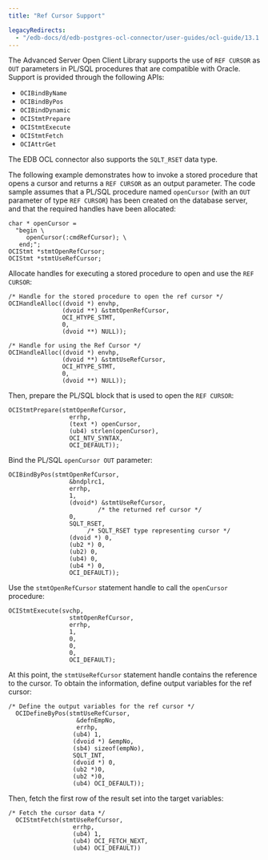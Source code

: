 ```yaml
---
title: "Ref Cursor Support"

legacyRedirects:
  - "/edb-docs/d/edb-postgres-ocl-connector/user-guides/ocl-guide/13.1.4.2/ref_cursor_support.html"
---
```


<div id="ref_cursor_support" class="registered_link"></div>

The Advanced Server Open Client Library supports the use of `REF CURSOR` as `OUT` parameters in PL/SQL procedures that are compatible with Oracle. Support is provided through the following APIs:

-   `OCIBindByName`
-   `OCIBindByPos`
-   `OCIBindDynamic`
-   `OCIStmtPrepare`
-   `OCIStmtExecute`
-   `OCIStmtFetch`
-   `OCIAttrGet`

The EDB OCL connector also supports the `SQLT_RSET` data type.

The following example demonstrates how to invoke a stored procedure that opens a cursor and returns a `REF CURSOR` as an output parameter. The code sample assumes that a PL/SQL procedure named `openCursor` (with an `OUT` parameter of type `REF CURSOR`) has been created on the database server, and that the required handles have been allocated:

```text
char * openCursor =
  "begin \
     openCursor(:cmdRefCursor); \
   end;";
OCIStmt *stmtOpenRefCursor;
OCIStmt *stmtUseRefCursor;
```

Allocate handles for executing a stored procedure to open and use the `REF CURSOR`:

```text
/* Handle for the stored procedure to open the ref cursor */
OCIHandleAlloc((dvoid *) envhp,
               (dvoid **) &stmtOpenRefCursor,
               OCI_HTYPE_STMT,
               0,
               (dvoid **) NULL));
```

```text
/* Handle for using the Ref Cursor */
OCIHandleAlloc((dvoid *) envhp,
               (dvoid **) &stmtUseRefCursor,
               OCI_HTYPE_STMT,
               0,
               (dvoid **) NULL));
```

Then, prepare the PL/SQL block that is used to open the `REF CURSOR`:

```text
OCIStmtPrepare(stmtOpenRefCursor,
                 errhp,
                 (text *) openCursor,
                 (ub4) strlen(openCursor),
                 OCI_NTV_SYNTAX,
                 OCI_DEFAULT));
```

Bind the PL/SQL `openCursor OUT` parameter:

```text
OCIBindByPos(stmtOpenRefCursor,
                 &bndplrc1,
                 errhp,
                 1,
                 (dvoid*) &stmtUseRefCursor,
                         /* the returned ref cursor */
                 0,
                 SQLT_RSET,
                      /* SQLT_RSET type representing cursor */
                 (dvoid *) 0,
                 (ub2 *) 0,
                 (ub2) 0,
                 (ub4) 0,
                 (ub4 *) 0,
                 OCI_DEFAULT));
```

Use the `stmtOpenRefCursor` statement handle to call the `openCursor` procedure:

```text
OCIStmtExecute(svchp,
                 stmtOpenRefCursor,
                 errhp,
                 1,
                 0,
                 0,
                 0,
                 OCI_DEFAULT);
```

At this point, the `stmtUseRefCursor` statement handle contains the reference to the cursor. To obtain the information, define output variables for the ref cursor:

```text
/* Define the output variables for the ref cursor */
  OCIDefineByPos(stmtUseRefCursor,
                   &defnEmpNo,
                   errhp,
                  (ub4) 1,
                  (dvoid *) &empNo,
                  (sb4) sizeof(empNo),
                  SQLT_INT,
                  (dvoid *) 0,
                  (ub2 *)0,
                  (ub2 *)0,
                  (ub4) OCI_DEFAULT));
```

Then, fetch the first row of the result set into the target variables:

```text
/* Fetch the cursor data */
  OCIStmtFetch(stmtUseRefCursor,
                  errhp,
                  (ub4) 1,
                  (ub4) OCI_FETCH_NEXT,
                  (ub4) OCI_DEFAULT))
```
